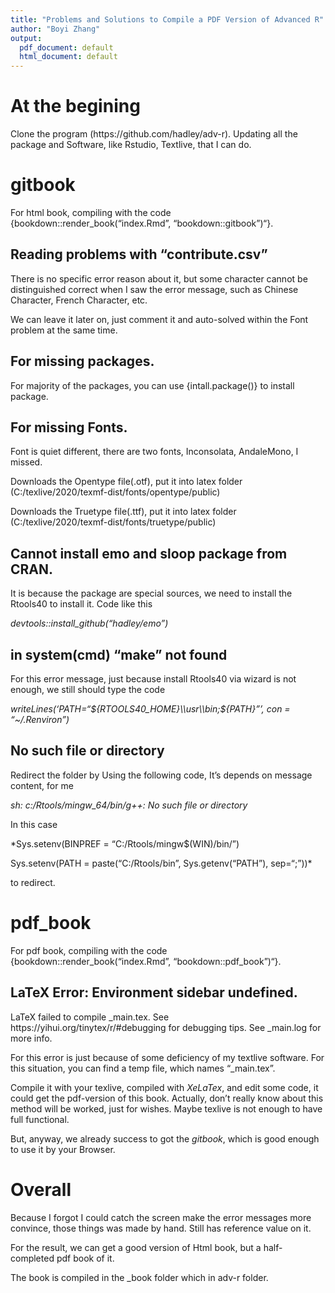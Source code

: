```yaml
---
title: "Problems and Solutions to Compile a PDF Version of Advanced R"
author: "Boyi Zhang"
output:
  pdf_document: default
  html_document: default
---
```

\newpage
# At the begining

Clone the program (https://github.com/hadley/adv-r). Updating all the package and Software, like Rstudio, Textlive, that I can do. 

\newpage
# gitbook
For html book, compiling with the code {bookdown::render_book("index.Rmd", "bookdown::gitbook")"}.

## Reading problems with "contribute.csv"
There is no specific error reason about it, but some character cannot be distinguished correct when I saw the error message, such as Chinese Character, French Character, etc.

We can leave it later on, just comment it and auto-solved within the Font problem at the same time.

## For missing packages.
For majority of the packages, you can use {intall.package()} to install package.

## For missing Fonts.
Font is quiet different, there are two fonts, Inconsolata, AndaleMono, I missed.

Downloads the Opentype file(.otf), put it into latex folder (C:/texlive/2020/texmf-dist/fonts/opentype/public)

Downloads the Truetype file(.ttf), put it into latex folder  (C:/texlive/2020/texmf-dist/fonts/truetype/public)

## Cannot install emo and sloop package from CRAN.
It is because the package are special sources, we need to install the Rtools40 to install it. Code like this

*devtools::install_github("hadley/emo")*

## in system(cmd) "make" not found
For this error message, just because install Rtools40 via wizard is not enough, we still should type the code

*writeLines('PATH="\$\{RTOOLS40\_HOME\}\\\\usr\\\\bin;\${PATH}"', con = "~/.Renviron")*

## No such file or directory
Redirect the folder by Using the following code, It's depends on message content, for me

*sh: c:/Rtools/mingw_64/bin/g++: No such file or directory* 

In this case

*Sys.setenv(BINPREF = "C:/Rtools/mingw$(WIN)/bin/")

Sys.setenv(PATH = paste("C:/Rtools/bin", Sys.getenv("PATH"), sep=";"))*

to redirect.

\newpage
# pdf_book
For pdf book, compiling with the code {bookdown::render_book("index.Rmd", "bookdown::pdf_book")"}.

## LaTeX Error: Environment sidebar undefined.
LaTeX failed to compile _main.tex. See https://yihui.org/tinytex/r/#debugging for debugging tips. See _main.log for more info.

For this error is just because of some deficiency of my textlive software. For this situation, you can find a temp file, which names "_main.tex". 

Compile it with your texlive, compiled with *XeLaTex*, and edit some code, it could get the pdf-version of this book. Actually, don't really know about this method will be worked, just for wishes. Maybe texlive is not enough to have full functional.

But, anyway, we already success to got the *gitbook*, which is good enough to use it by your Browser.

\newpage
# Overall
Because I forgot I could catch the screen make the error messages more convince, those things was made by hand. Still has reference value on it.

For the result, we can get a good version of Html book, but a half-completed pdf book of it.

The book is compiled in the _book folder which in adv-r folder.
